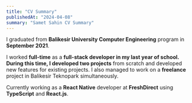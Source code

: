 ```yaml
---
title: "CV Summary"
publishedAt: "2024-04-08"
summary: "Samet Sahin CV Summary"
---
```


I graduated from **Balikesir University Computer Engineering** program in **September 2021**.

I worked **full-time** as a **full-stack **developer in my last year of school.
During this time, I developed** two projects** from scratch and developed new features for existing projects. I also managed to work on a **freelance** project in Balikesir Teknopark simultaneously.

Currently working as a **React Native** developer at **FreshDirect** using **TypeScript** and **React.js**.
